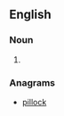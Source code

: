 ==English==

===Noun===
{{en-noun|head=[[lip]] [[lock]]}}

# {{alternative spelling of|liplock|lang=en}}

===Anagrams===
* [[pillock#English|pillock]]